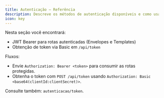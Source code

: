 ```yaml
---
title: Autenticação — Referência
description: Descreve os métodos de autenticação disponíveis e como usá-los.
icon: key
---
```


Nesta seção você encontrará:

- JWT Bearer para rotas autenticadas (Envelopes e Templates)
- Obtenção de token via Basic em `/api/token`

Fluxos:
- Envie `Authorization: Bearer <token>` para consumir as rotas protegidas.
- Obtenha o token com `POST /api/token` usando `Authorization: Basic <base64(clientId:clientSecret)>`.

Consulte também: `autenticacao/token`.
